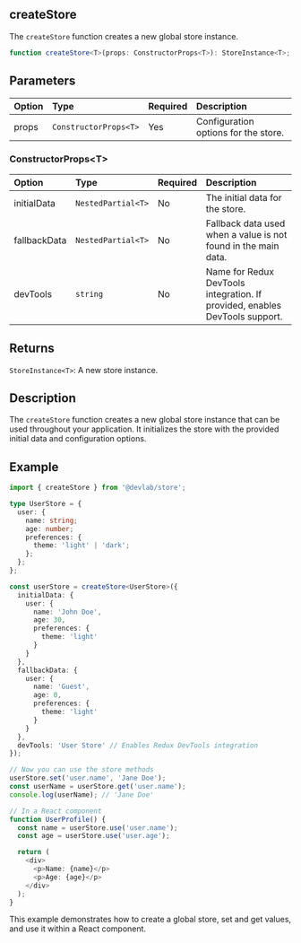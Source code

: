 ## createStore

The `createStore` function creates a new global store instance.

```typescript
function createStore<T>(props: ConstructorProps<T>): StoreInstance<T>;
```

## Parameters

| Option | Type                  | Required | Description                          |
| :----- | :-------------------- | :------- | :----------------------------------- |
| props  | `ConstructorProps<T>` | Yes      | Configuration options for the store. |

### ConstructorProps\<T>

| Option       | Type               | Required | Description                                                                 |
| :----------- | :----------------- | :------- | :-------------------------------------------------------------------------- |
| initialData  | `NestedPartial<T>` | No       | The initial data for the store.                                             |
| fallbackData | `NestedPartial<T>` | No       | Fallback data used when a value is not found in the main data.              |
| devTools     | `string`           | No       | Name for Redux DevTools integration. If provided, enables DevTools support. |

## Returns

`StoreInstance<T>`: A new store instance.

## Description

The `createStore` function creates a new global store instance that can be used throughout your application. It initializes the store with the provided initial data and configuration options.

## Example

```typescript
import { createStore } from '@devlab/store';

type UserStore = {
  user: {
    name: string;
    age: number;
    preferences: {
      theme: 'light' | 'dark';
    };
  };
};

const userStore = createStore<UserStore>({
  initialData: {
    user: {
      name: 'John Doe',
      age: 30,
      preferences: {
        theme: 'light'
      }
    }
  },
  fallbackData: {
    user: {
      name: 'Guest',
      age: 0,
      preferences: {
        theme: 'light'
      }
    }
  },
  devTools: 'User Store' // Enables Redux DevTools integration
});

// Now you can use the store methods
userStore.set('user.name', 'Jane Doe');
const userName = userStore.get('user.name');
console.log(userName); // 'Jane Doe'

// In a React component
function UserProfile() {
  const name = userStore.use('user.name');
  const age = userStore.use('user.age');

  return (
    <div>
      <p>Name: {name}</p>
      <p>Age: {age}</p>
    </div>
  );
}
```

This example demonstrates how to create a global store, set and get values, and use it within a React component.
